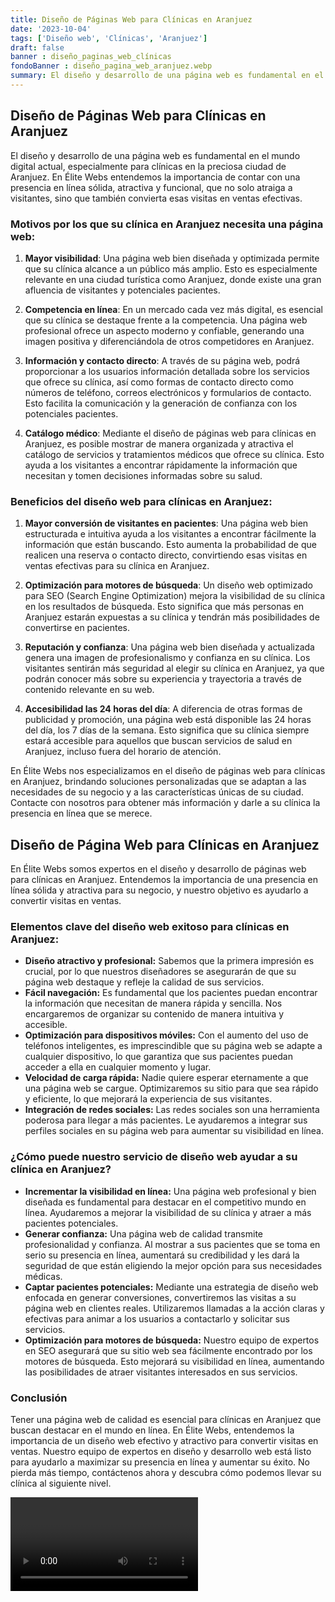 ```yaml
---
title: Diseño de Páginas Web para Clínicas en Aranjuez
date: '2023-10-04'
tags: ['Diseño web', 'Clínicas', 'Aranjuez']
draft: false
banner : diseño_paginas_web_clínicas
fondoBanner : diseño_pagina_web_aranjuez.webp
summary: El diseño y desarrollo de una página web es fundamental en el mundo digital actual, especialmente para clínicas en la preciosa ciudad de Aranjuez. En Élite Webs entendemos la importancia de contar con una presencia en línea sólida, atractiva y funcional, que no solo atraiga a visitantes, sino que también convierta esas visitas en ventas efectivas.
---
```


## Diseño de Páginas Web para Clínicas en Aranjuez

El diseño y desarrollo de una página web es fundamental en el mundo digital actual, especialmente para clínicas en la preciosa ciudad de Aranjuez. En Élite Webs entendemos la importancia de contar con una presencia en línea sólida, atractiva y funcional, que no solo atraiga a visitantes, sino que también convierta esas visitas en ventas efectivas.

### Motivos por los que su clínica en Aranjuez necesita una página web:

1. **Mayor visibilidad**: Una página web bien diseñada y optimizada permite que su clínica alcance a un público más amplio. Esto es especialmente relevante en una ciudad turística como Aranjuez, donde existe una gran afluencia de visitantes y potenciales pacientes.

2. **Competencia en línea**: En un mercado cada vez más digital, es esencial que su clínica se destaque frente a la competencia. Una página web profesional ofrece un aspecto moderno y confiable, generando una imagen positiva y diferenciándola de otros competidores en Aranjuez.

3. **Información y contacto directo**: A través de su página web, podrá proporcionar a los usuarios información detallada sobre los servicios que ofrece su clínica, así como formas de contacto directo como números de teléfono, correos electrónicos y formularios de contacto. Esto facilita la comunicación y la generación de confianza con los potenciales pacientes.

4. **Catálogo médico**: Mediante el diseño de páginas web para clínicas en Aranjuez, es posible mostrar de manera organizada y atractiva el catálogo de servicios y tratamientos médicos que ofrece su clínica. Esto ayuda a los visitantes a encontrar rápidamente la información que necesitan y tomen decisiones informadas sobre su salud.

### Beneficios del diseño web para clínicas en Aranjuez:

1. **Mayor conversión de visitantes en pacientes**: Una página web bien estructurada e intuitiva ayuda a los visitantes a encontrar fácilmente la información que están buscando. Esto aumenta la probabilidad de que realicen una reserva o contacto directo, convirtiendo esas visitas en ventas efectivas para su clínica en Aranjuez.

2. **Optimización para motores de búsqueda**: Un diseño web optimizado para SEO (Search Engine Optimization) mejora la visibilidad de su clínica en los resultados de búsqueda. Esto significa que más personas en Aranjuez estarán expuestas a su clínica y tendrán más posibilidades de convertirse en pacientes.

3. **Reputación y confianza**: Una página web bien diseñada y actualizada genera una imagen de profesionalismo y confianza en su clínica. Los visitantes sentirán más seguridad al elegir su clínica en Aranjuez, ya que podrán conocer más sobre su experiencia y trayectoria a través de contenido relevante en su web.

4. **Accesibilidad las 24 horas del día**: A diferencia de otras formas de publicidad y promoción, una página web está disponible las 24 horas del día, los 7 días de la semana. Esto significa que su clínica siempre estará accesible para aquellos que buscan servicios de salud en Aranjuez, incluso fuera del horario de atención.

En Élite Webs nos especializamos en el diseño de páginas web para clínicas en Aranjuez, brindando soluciones personalizadas que se adaptan a las necesidades de su negocio y a las características únicas de su ciudad. Contacte con nosotros para obtener más información y darle a su clínica la presencia en línea que se merece.

<GifSeo />

<Cta />

## Diseño de Página Web para Clínicas en Aranjuez

En Élite Webs somos expertos en el diseño y desarrollo de páginas web para clínicas en Aranjuez. Entendemos la importancia de una presencia en línea sólida y atractiva para su negocio, y nuestro objetivo es ayudarlo a convertir visitas en ventas.

### Elementos clave del diseño web exitoso para clínicas en Aranjuez:
- **Diseño atractivo y profesional:** Sabemos que la primera impresión es crucial, por lo que nuestros diseñadores se asegurarán de que su página web destaque y refleje la calidad de sus servicios.
- **Fácil navegación:** Es fundamental que los pacientes puedan encontrar la información que necesitan de manera rápida y sencilla. Nos encargaremos de organizar su contenido de manera intuitiva y accesible.
- **Optimización para dispositivos móviles:** Con el aumento del uso de teléfonos inteligentes, es imprescindible que su página web se adapte a cualquier dispositivo, lo que garantiza que sus pacientes puedan acceder a ella en cualquier momento y lugar.
- **Velocidad de carga rápida:** Nadie quiere esperar eternamente a que una página web se cargue. Optimizaremos su sitio para que sea rápido y eficiente, lo que mejorará la experiencia de sus visitantes.
- **Integración de redes sociales:** Las redes sociales son una herramienta poderosa para llegar a más pacientes. Le ayudaremos a integrar sus perfiles sociales en su página web para aumentar su visibilidad en línea.

### ¿Cómo puede nuestro servicio de diseño web ayudar a su clínica en Aranjuez?

- **Incrementar la visibilidad en línea:** Una página web profesional y bien diseñada es fundamental para destacar en el competitivo mundo en línea. Ayudaremos a mejorar la visibilidad de su clínica y atraer a más pacientes potenciales.
- **Generar confianza:** Una página web de calidad transmite profesionalidad y confianza. Al mostrar a sus pacientes que se toma en serio su presencia en línea, aumentará su credibilidad y les dará la seguridad de que están eligiendo la mejor opción para sus necesidades médicas.
- **Captar pacientes potenciales:** Mediante una estrategia de diseño web enfocada en generar conversiones, convertiremos las visitas a su página web en clientes reales. Utilizaremos llamadas a la acción claras y efectivas para animar a los usuarios a contactarlo y solicitar sus servicios.
- **Optimización para motores de búsqueda:** Nuestro equipo de expertos en SEO asegurará que su sitio web sea fácilmente encontrado por los motores de búsqueda. Esto mejorará su visibilidad en línea, aumentando las posibilidades de atraer visitantes interesados en sus servicios.

### Conclusión

Tener una página web de calidad es esencial para clínicas en Aranjuez que buscan destacar en el mundo en línea. En Élite Webs, entendemos la importancia de un diseño web efectivo y atractivo para convertir visitas en ventas. Nuestro equipo de expertos en diseño y desarrollo web está listo para ayudarlo a maximizar su presencia en línea y aumentar su éxito. No pierda más tiempo, contáctenos ahora y descubra cómo podemos llevar su clínica al siguiente nivel.

<Video />

<CtaBot job='Clínicas' city='Aranjuez'/>

<Gmaps query='Aranjuez+españa+maps' />